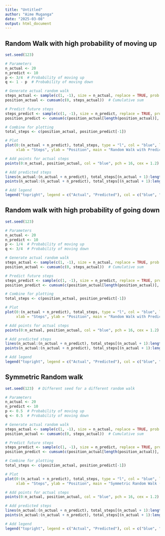 ---
title: "Untitled"
author: "Aime Muganga"
date: "2025-03-08"
output: html_document
---


## Random Walk with high probability of moving up

```{r}
set.seed(123)  

# Parameters
n_actual <- 20
n_predict <- 10
p <- 3/4  # Probability of moving up
q <- 1 - p  # Probability of moving down

# Generate actual random walk
steps_actual <- sample(c(1, -1), size = n_actual, replace = TRUE, prob = c(p, q))
position_actual <- cumsum(c(0, steps_actual))  # Cumulative sum

# Predict future steps
steps_predict <- sample(c(1, -1), size = n_predict, replace = TRUE, prob = c(p, q))
position_predict <- cumsum(c(position_actual[length(position_actual)], steps_predict))

# Combine for plotting
total_steps <- c(position_actual, position_predict[-1])

# Plot
plot(0:(n_actual + n_predict), total_steps, type = "l", col = "blue", lwd = 2,
     xlab = "Steps", ylab = "Position", main = "Random Walk with Prediction")

# Add points for actual steps
points(0:n_actual, position_actual, col = "blue", pch = 16, cex = 1.2)

# Add predicted steps
lines(n_actual:(n_actual + n_predict), total_steps[(n_actual + 1):length(total_steps)], col = "red", lwd = 2)
points(n_actual:(n_actual + n_predict), total_steps[(n_actual + 1):length(total_steps)], col = "red", pch = 16, cex = 1.2)

# Add legend
legend("topright", legend = c("Actual", "Predicted"), col = c("blue", "red"), lwd = 2, pch = 16)

```

## Random walk with high probability of going down

```{r}
set.seed(123)  

# Parameters
n_actual <- 20
n_predict <- 10
p <- 1/4  # Probability of moving up
q <- 3/4  # Probability of moving down

# Generate actual random walk
steps_actual <- sample(c(1, -1), size = n_actual, replace = TRUE, prob = c(p, q))
position_actual <- cumsum(c(0, steps_actual))  # Cumulative sum

# Predict future steps
steps_predict <- sample(c(1, -1), size = n_predict, replace = TRUE, prob = c(p, q))
position_predict <- cumsum(c(position_actual[length(position_actual)], steps_predict))

# Combine for plotting
total_steps <- c(position_actual, position_predict[-1])

# Plot
plot(0:(n_actual + n_predict), total_steps, type = "l", col = "blue", lwd = 2,
     xlab = "Steps", ylab = "Position", main = "Random Walk with Prediction (p = 1/4, q = 3/4)")

# Add points for actual steps
points(0:n_actual, position_actual, col = "blue", pch = 16, cex = 1.2)

# Add predicted steps
lines(n_actual:(n_actual + n_predict), total_steps[(n_actual + 1):length(total_steps)], col = "red", lwd = 2)
points(n_actual:(n_actual + n_predict), total_steps[(n_actual + 1):length(total_steps)], col = "red", pch = 16, cex = 1.2)

# Add legend
legend("topright", legend = c("Actual", "Predicted"), col = c("blue", "red"), lwd = 2, pch = 16)

```

## Symmetric Random walk

```{r}
set.seed(123)  # Different seed for a different random walk

# Parameters
n_actual <- 20
n_predict <- 10
p <- 0.5  # Probability of moving up
q <- 0.5  # Probability of moving down

# Generate actual random walk
steps_actual <- sample(c(1, -1), size = n_actual, replace = TRUE, prob = c(p, q))
position_actual <- cumsum(c(0, steps_actual))  # Cumulative sum

# Predict future steps
steps_predict <- sample(c(1, -1), size = n_predict, replace = TRUE, prob = c(p, q))
position_predict <- cumsum(c(position_actual[length(position_actual)], steps_predict))

# Combine for plotting
total_steps <- c(position_actual, position_predict[-1])

# Plot
plot(0:(n_actual + n_predict), total_steps, type = "l", col = "blue", lwd = 2,
     xlab = "Steps", ylab = "Position", main = "Symmetric Random Walk (p = 0.5, q = 0.5)")

# Add points for actual steps
points(0:n_actual, position_actual, col = "blue", pch = 16, cex = 1.2)

# Add predicted steps
lines(n_actual:(n_actual + n_predict), total_steps[(n_actual + 1):length(total_steps)], col = "red", lwd = 2)
points(n_actual:(n_actual + n_predict), total_steps[(n_actual + 1):length(total_steps)], col = "red", pch = 16, cex = 1.2)

# Add legend
legend("topright", legend = c("Actual", "Predicted"), col = c("blue", "red"), lwd = 2, pch = 16)

```




